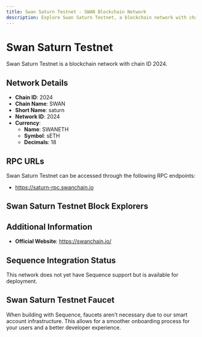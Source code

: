```yaml
--- 
title: Swan Saturn Testnet - SWAN Blockchain Network
description: Explore Swan Saturn Testnet, a blockchain network with chain ID 2024. Learn about its native currency, SWANETH, and how to interact with the network.
---
```


# Swan Saturn Testnet

Swan Saturn Testnet is a blockchain network with chain ID 2024.

## Network Details

- **Chain ID**: 2024
- **Chain Name**: SWAN
- **Short Name**: saturn
- **Network ID**: 2024
- **Currency**: 
  - **Name**: SWANETH
  - **Symbol**: sETH
  - **Decimals**: 18

## RPC URLs

Swan Saturn Testnet can be accessed through the following RPC endpoints:

- https://saturn-rpc.swanchain.io

## Swan Saturn Testnet Block Explorers



## Additional Information

- **Official Website**: https://swanchain.io/

## Sequence Integration Status

This network does not yet have Sequence support but is available for deployment.

## Swan Saturn Testnet Faucet

When building with Sequence, faucets aren't necessary due to our smart account infrastructure. This allows for a smoother onboarding process for your users and a better developer experience.
